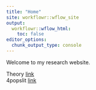 ```yaml
---
title: "Home"
site: workflowr::wflow_site
output:
  workflowr::wflow_html:
    toc: false
editor_options:
  chunk_output_type: console
---
```


Welcome to my research website.  

Theory [link](Theory.html)  
4popslit [link](4Popsplit.html)

